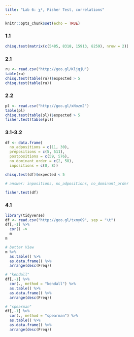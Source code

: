 ```yaml
---
title: "Lab 6: χ², Fisher Test, correlations"
---
```


```r
knitr::opts_chunk$set(echo = TRUE)
```


### 1.1
```r
chisq.test(matrix(c(5485, 8318, 15913, 8259), nrow = 2))
```

### 2.1
```r
ru <- read.csv("http://goo.gl/KljqjU")
table(ru)
chisq.test(table(ru))$expected > 5
chisq.test(table(ru))
```

### 2.2
```r
pl <- read.csv("http://goo.gl/xNozm2")
table(pl)
chisq.test(table(pl))$expected > 5
fisher.test(table(pl))
```


### 3.1-3.2
```r
df <- data.frame(
  no_adpositions = c(11, 30),
  prepositions = c(5, 511),
  postpositions = c(59, 576),
  no_dominant_order = c(2, 58),
  inpositions = c(0, 8))

chisq.test(df)$expected < 5

# answer: inpositions, no_adpositions, no_dominant_order

fisher.test(df)
```

### 4.1
```r
library(tidyverse)
df <- read.csv("http://goo.gl/txmyO9", sep = "\t")
df[,-1] %>% 
  cor() ->
  m
m

# better View
m %>% 
  as.table() %>% 
  as.data.frame() %>% 
  arrange(desc(Freq))

# "kendall"
df[,-1] %>% 
  cor(., method = "kendall") %>% 
  as.table() %>% 
  as.data.frame() %>% 
  arrange(desc(Freq))

# "spearman"
df[,-1] %>% 
  cor(., method = "spearman") %>% 
  as.table() %>% 
  as.data.frame() %>% 
  arrange(desc(Freq))
```


